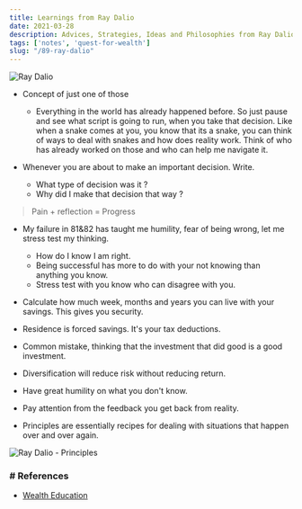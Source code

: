```yaml
---
title: Learnings from Ray Dalio
date: 2021-03-28
description: Advices, Strategies, Ideas and Philosophies from Ray Dalio
tags: ['notes', 'quest-for-wealth']
slug: "/89-ray-dalio"
---
```


![Ray Dalio](./ray-dalio.png)

* Concept of just one of those
  + Everything in the world has already happened before. So just pause and see what script is going to run, when you take that decision. Like when a snake comes at you, you know that its a snake, you can think of ways to deal with snakes and how does reality work.  Think of who has already worked on those and who can help me navigate it. 

* Whenever you are about to make an important decision. Write.    
  + What type of decision was it ? 
  + Why did I make that decision that way ? 

> Pain + reflection = Progress

* My failure in 81&82 has taught me humility, fear of being wrong, let me stress test my thinking. 
  + How do I know I am right. 
  + Being successful has more to do with your not knowing than anything you know. 
  + Stress test with you know who can disagree with you. 

* Calculate how much week, months and years you can live with your savings. This gives you security. 
* Residence is forced savings. It's your tax deductions. 
* Common mistake, thinking that the investment that did good is a good investment. 
* Diversification will reduce risk without reducing return. 
* Have great humility on what you don't know. 
* Pay attention from the feedback you get back from reality.

* Principles are essentially recipes for dealing with situations that happen over and over again. 

![Ray Dalio - Principles](./ray-dalio-5-steps.png)

### # References
* [Wealth Education](../40-wealth-education)
